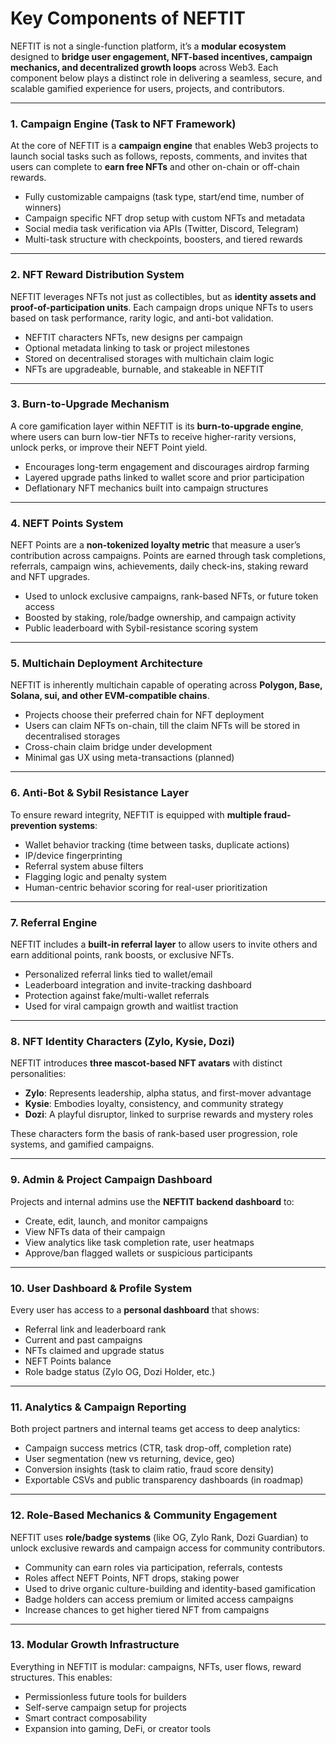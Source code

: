 # Key Components of NEFTIT

NEFTIT is not a single-function platform, it’s a **modular ecosystem** designed to **bridge user engagement, NFT-based incentives, campaign mechanics, and decentralized growth loops** across Web3. Each component below plays a distinct role in delivering a seamless, secure, and scalable gamified experience for users, projects, and contributors.

***

### 1. Campaign Engine (Task to NFT Framework)

At the core of NEFTIT is a **campaign engine** that enables Web3 projects to launch social tasks such as follows, reposts, comments, and invites that users can complete to **earn free NFTs** and other on-chain or off-chain rewards.

* Fully customizable campaigns (task type, start/end time, number of winners)
* Campaign specific NFT drop setup with custom NFTs and metadata
* Social media task verification via APIs (Twitter, Discord, Telegram)
* Multi-task structure with checkpoints, boosters, and tiered rewards

***

### 2. NFT Reward Distribution System

NEFTIT leverages NFTs not just as collectibles, but as **identity assets and proof-of-participation units**. Each campaign drops unique NFTs to users based on task performance, rarity logic, and anti-bot validation.

* NEFTIT characters NFTs, new designs per campaign
* Optional metadata linking to task or project milestones
* Stored on decentralised storages with multichain claim logic
* NFTs are upgradeable, burnable, and stakeable in NEFTIT

***

### 3. Burn-to-Upgrade Mechanism

A core gamification layer within NEFTIT is its **burn-to-upgrade engine**, where users can burn low-tier NFTs to receive higher-rarity versions, unlock perks, or improve their NEFT Point yield.

* Encourages long-term engagement and discourages airdrop farming
* Layered upgrade paths linked to wallet score and prior participation
* Deflationary NFT mechanics built into campaign structures

***

### 4. NEFT Points System

NEFT Points are a **non-tokenized loyalty metric** that measure a user’s contribution across campaigns. Points are earned through task completions, referrals, campaign wins, achievements, daily check-ins, staking reward and NFT upgrades.

* Used to unlock exclusive campaigns, rank-based NFTs, or future token access
* Boosted by staking, role/badge ownership, and campaign activity
* Public leaderboard with Sybil-resistance scoring system

***

### 5. Multichain Deployment Architecture

NEFTIT is inherently multichain capable of operating across **Polygon, Base, Solana, sui, and other EVM-compatible chains**.

* Projects choose their preferred chain for NFT deployment
* Users can claim NFTs on-chain, till the claim NFTs will be stored in decentralised storages
* Cross-chain claim bridge under development
* Minimal gas UX using meta-transactions (planned)

***

### 6. Anti-Bot & Sybil Resistance Layer

To ensure reward integrity, NEFTIT is equipped with **multiple fraud-prevention systems**:

* Wallet behavior tracking (time between tasks, duplicate actions)
* IP/device fingerprinting
* Referral system abuse filters
* Flagging logic and penalty system
* Human-centric behavior scoring for real-user prioritization

***

### 7. Referral Engine

NEFTIT includes a **built-in referral layer** to allow users to invite others and earn additional points, rank boosts, or exclusive NFTs.

* Personalized referral links tied to wallet/email
* Leaderboard integration and invite-tracking dashboard
* Protection against fake/multi-wallet referrals
* Used for viral campaign growth and waitlist traction

***

### 8. NFT Identity Characters (Zylo, Kysie, Dozi)

NEFTIT introduces **three mascot-based NFT avatars** with distinct personalities:

* **Zylo**: Represents leadership, alpha status, and first-mover advantage
* **Kysie**: Embodies loyalty, consistency, and community strategy
* **Dozi**: A playful disruptor, linked to surprise rewards and mystery roles

These characters form the basis of rank-based user progression, role systems, and gamified campaigns.

***

### 9. Admin & Project Campaign Dashboard

Projects and internal admins use the **NEFTIT backend dashboard** to:

* Create, edit, launch, and monitor campaigns
* View NFTs data of their campaign
* View analytics like task completion rate, user heatmaps
* Approve/ban flagged wallets or suspicious participants

***

### 10. User Dashboard & Profile System

Every user has access to a **personal dashboard** that shows:

* Referral link and leaderboard rank
* Current and past campaigns
* NFTs claimed and upgrade status
* NEFT Points balance
* Role badge status (Zylo OG, Dozi Holder, etc.)

***

### 11. Analytics & Campaign Reporting

Both project partners and internal teams get access to deep analytics:

* Campaign success metrics (CTR, task drop-off, completion rate)
* User segmentation (new vs returning, device, geo)
* Conversion insights (task to claim ratio, fraud score density)
* Exportable CSVs and public transparency dashboards (in roadmap)

***

### 12. Role-Based Mechanics & Community Engagement

NEFTIT uses **role/badge systems** (like OG, Zylo Rank, Dozi Guardian) to unlock exclusive rewards and campaign access for community contributors.

* Community can earn roles via participation, referrals, contests
* Roles affect NEFT Points, NFT drops, staking power
* Used to drive organic culture-building and identity-based gamification
* Badge holders can access premium or limited access campaigns
* Increase chances to get higher tiered NFT from campaigns

***

### 13. Modular Growth Infrastructure

Everything in NEFTIT is modular: campaigns, NFTs, user flows, reward structures. This enables:

* Permissionless future tools for builders
* Self-serve campaign setup for projects
* Smart contract composability
* Expansion into gaming, DeFi, or creator tools
